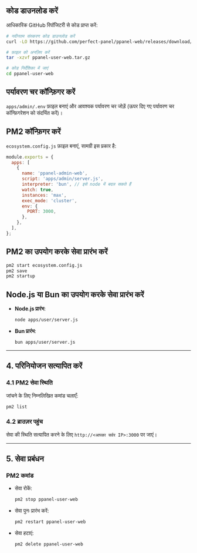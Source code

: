 ## कोड डाउनलोड करें

आधिकारिक GitHub रिपॉजिटरी से कोड प्राप्त करें:

```bash
# नवीनतम संस्करण कोड डाउनलोड करें
curl -LO https://github.com/perfect-panel/ppanel-web/releases/download/v1.0.0/ppanel-admin-web.tar.gz

# फ़ाइल को अनज़िप करें
tar -xzvf ppanel-user-web.tar.gz

# कोड निर्देशिका में जाएं
cd ppanel-user-web
```

## पर्यावरण चर कॉन्फ़िगर करें

`apps/admin/.env` फ़ाइल बनाएं और आवश्यक पर्यावरण चर जोड़ें (ऊपर दिए गए पर्यावरण चर कॉन्फ़िगरेशन को संदर्भित करें)।

## PM2 कॉन्फ़िगर करें

`ecosystem.config.js` फ़ाइल बनाएं, सामग्री इस प्रकार है:

```javascript
module.exports = {
  apps: [
    {
      name: 'ppanel-admin-web',
      script: 'apps/admin/server.js',
      interpreter: 'bun', // इसे node में बदल सकते हैं
      watch: true,
      instances: 'max',
      exec_mode: 'cluster',
      env: {
        PORT: 3000,
      },
    },
  ],
};
```

## PM2 का उपयोग करके सेवा प्रारंभ करें

```bash
pm2 start ecosystem.config.js
pm2 save
pm2 startup
```

## Node.js या Bun का उपयोग करके सेवा प्रारंभ करें

- **Node.js प्रारंभ**:

  ```bash
  node apps/user/server.js
  ```

- **Bun प्रारंभ**:

  ```bash
  bun apps/user/server.js
  ```

---

## **4. परिनियोजन सत्यापित करें**

### **4.1 PM2 सेवा स्थिति**

जांचने के लिए निम्नलिखित कमांड चलाएँ:

```bash
pm2 list
```

### **4.2 ब्राउज़र पहुंच**

सेवा की स्थिति सत्यापित करने के लिए `http://<आपका सर्वर IP>:3000` पर जाएं।

---

## **5. सेवा प्रबंधन**

### **PM2 कमांड**

- सेवा रोकें:

  ```bash
  pm2 stop ppanel-user-web
  ```

- सेवा पुनः प्रारंभ करें:

  ```bash
  pm2 restart ppanel-user-web
  ```

- सेवा हटाएं:

  ```bash
  pm2 delete ppanel-user-web
  ```



<Giscus />
